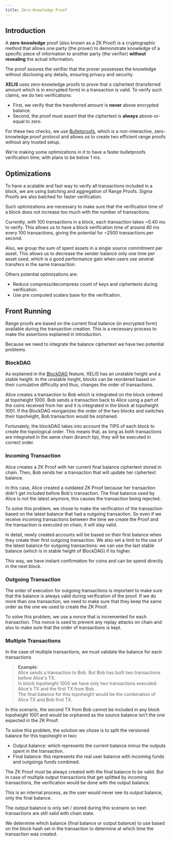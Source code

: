 ```yaml
---
title: Zero-Knowledge Proof
---
```


## Introduction

A **zero-knowledge** proof (also known as a ZK Proof) is a cryptographic method that allows one party (the prover) to demonstrate knowledge of a specific piece of information to another party (the verifier) **without revealing** the actual information.

The proof assures the verifier that the prover possesses the knowledge without disclosing any details, ensuring privacy and security.

**XELIS** uses zero-knowledge proofs to prove that a ciphertext (transferred amount which is in encrypted form) in a transaction is valid.
To verify such claims, we do two verifications:
- First, we verify that the transferred amount is **never** above encrypted balance.
- Second, the proof must assert that the ciphertext is **always** above-or-equal to zero.

For these two checks, we use [Bulletproofs](https://eprint.iacr.org/2017/1066.pdf), which is a non-interactive, zero-knowledge proof protocol and allows us to create two efficient range proofs without any trusted setup.

We're making some optimizations in it to have a faster bulletproofs verification time, with plans to be below 1 ms.

## Optimizations

To have a scalable and fast way to verify all transactions included in a block, we are using batching and aggregation of Range Proofs.
Sigma Proofs are also batched for faster verification.

Such optimizations are necessary to make sure that the verification time of a block does not increase too much with the number of transactions.

Currently, with 100 transactions in a block, each transaction takes ~0.40 ms to verify. 
This allows us to have a block verification time of around 40 ms every 100 transactions, giving the potential for ~2500 transactions per second.

Also, we group the sum of spent assets in a single source commitment per asset. This allows us to decrease the sender balance only one time per asset used,
which is a good performance gain when users use several transfers in the same transaction.

Others potential optimizations are:
- Reduce compress/decompress count of keys and ciphertexts during verification.
- Use pre computed scalars base for the verification. 

## Front Running

Range proofs are based on the current final balance (in encrypted form) available during the transaction creation.
This is a necessary process to make the assertions explained in introduction.

Because we need to integrate the balance ciphertext we have two potential problems.

### BlockDAG

As explained in the [BlockDAG](/features/blockdag) feature, XELIS has an unstable height and a stable height.
In the unstable height, blocks can be reordered based on their cumulative difficulty and thus, changes the order of transactions.

Alice creates a transaction to Bob which is integrated on the block ordered at topoheight 1000.
Bob sends a transaction back to Alice using a part of the coins received from her and it is integrated in the block at topoheight 1001.
If the BlockDAG reorganizes the order of the two blocks and switches their topoheight, Bob transaction would be orphaned.

Fortunately, the blockDAG takes into account the TIPS of each block to create the topological order.
This means that, as long as both transactions are integrated in the same chain (branch tip), they will be executed in correct order.  

### Incoming Transaction

Alice creates a ZK Proof with her current final balance ciphertext stored in chain.
Then, Bob sends her a transaction that will update her ciphertext balance.

In this case, Alice created a outdated ZK Proof because her transaction didn't get included before Bob's transaction.
The final balance used by Alice is not the latest anymore, this causes the transaction being rejected.

To solve this problem, we chose to make the verification of the transaction based on the latest balance that had a outgoing transaction.
So even if we receive incoming transactions between the time we create the Proof and the transaction is executed on chain, it will stay valid.

In detail, newly created accounts will be based on their first balance when they create their first outgoing transaction.
We also set a limit to the use of the latest balance for outgoing transactions: we can use the last stable balance (which is in stable height of BlockDAG) if its higher.

This way, we have instant confirmation for coins and can be spend directly in the next block.

### Outgoing Transaction

The order of execution for outgoing transactions is important to make sure that the balance is always valid during verification of the proof.
If we do more than one transaction, we need to make sure that they keep the same order as the one we used to create the ZK Proof.

To solve this problem, we use a nonce that is incremented for each transaction.
This nonce is used to prevent any replay attacks on chain and also to make sure that the order of transactions is kept.


### Multiple Transactions

In the case of multiple transactions, we must validate the balance for each transactions

>**Example**:<br/>
>Alice sends a transaction to Bob. But Bob has built two transactions before Alice's TX.<br/>
>In block topoheight 1000 we have only two transactions executed: Alice's TX and the first TX from Bob.<br/>
>The final balance for this topoheight would be the combination of Alice TX and Bob first TX.<br/>


In this scenario, the second TX from Bob cannot be included in any block topoheight 1001 and would be orphaned as the source balance isn't the one expected in the ZK Proof.

To solve this problem, the solution we chose is to split the versioned balance for this topoheight in two:
- Output balance: which represents the current balance minus the outputs spent in the transaction.
- Final balance: this represents the real user balance with incoming funds and outgoings funds combined.

The ZK Proof must be always created with the final balance to be valid.
But in case of multiple output transactions that get splitted by incoming transactions, the verification would be done with the output balance.

This is an internal process, as the user would never see its output balance, only the final balance.

The output balance is only set / stored during this scenario so next transactions are still valid with chain state.

We determine which balance (final balance or output balance) to use based on the block hash set in the transaction to determine at which time the transaction was created.